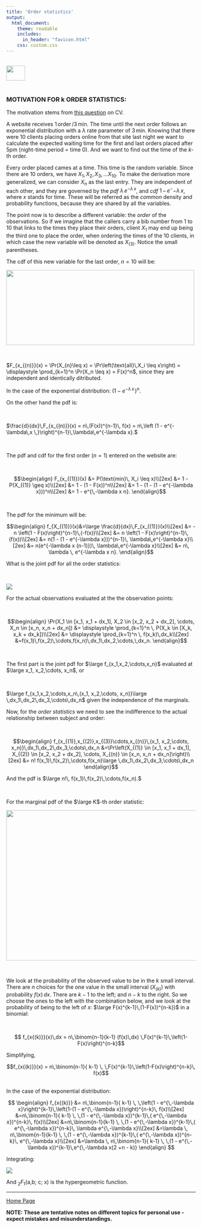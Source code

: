 ```yaml
---
title: 'Order statistics'
output: 
  html_document:
    theme: readable
    includes:
      in_header: "favicon.html" 
    css: custom.css
---
```


<br>
<a href="http://rinterested.github.io/statistics/index.html">
<img HEIGHT="40" WIDTH="50" src="logo.PNG"></a>
<br><br>


### MOTIVATION FOR k ORDER STATISTICS:


The motivation stems from [this question](http://stats.stackexchange.com/q/191258/67822) on CV.

A website receives $1\, \text{order}\,/3 \, \text{min}$. The time until the next order follows an exponential distribution with a $\lambda$ rate parameter of $3 \, \text{min}$. Knowing that there were $10$ clients placing orders online from that site last night we want to calculate the expected waiting time for the first and last orders placed after 5pm (night-time period = time $0$). And we want to find out the time of the $k$-th order.

Every order placed cames at a time. This time is the random variable. Since there are 10 orders, we have $X_1, X_2, X_3,...X_{10}$. To make the derivation more generalized, we can consider $X_n$ as the last entry. They are independent of each other, and they are governed by the *pdf* $\lambda\,e^{-\lambda\,x}$, and *cdf* $1 \,-\, e^-{-\lambda\,x}$, where $x$ stands for time. These will be referred as the *common* density and probability functions, because they are shared by all the variables.

The point now is to describe a different variable: the *order* of the observations. So if we imagine that the callers carry a bib number from $1$ to $10$ that links to the times they place their orders, client $X_1$ may end up being the third one to place the order, when ordering the times of the $10$ clients, in which case the new variable will be denoted as $X_{(3)}$. Notice the small parentheses.

The cdf of this new variable for the last order, $n=10$ will be:



 <img src="https://cloud.githubusercontent.com/assets/9312897/12458023/944d0412-bf75-11e5-9194-076558945160.png" width="500" height="200">

<br>

$F_{x_{(n)}}(x) = \Pr(X_{n}\leq x) = \Pr\left(\text{all}\,X_i \leq x\right) = \displaystyle \prod_{k=1}^n \Pr(X_n \leq x) = F(x)^n$, since they are independent and identically ditributed.

In the case of the exponential distribution: $\left (1 - e^{-\lambda\,x \,}\right)^n.$

On the other hand the pdf is:

<br>

$\frac{d}{dx}\,F_{x_{(n)}}(x) = n\,(F(x))^{n-1}\, f(x) = n\,\left (1 - e^{-\lambda\,x \,}\right)^{n-1}\,\lambda\,e^{-\lambda x}.$

<br>

The pdf and cdf for the first order $(n=1)$ entered on the website are:

<br>

$$\begin{align}
F_{x_{(1)}}(x) &= P(\text{min}\, X_i \leq x)\\[2ex] 
&= 1 - P(X_{(1)} \geq x)\\[2ex] 
&=  1 - (1 - F(x))^n\\[2ex] 
&= 1 - (1 - (1 - e^{-\lambda x}))^n\\[2ex] 
&= 1 - e^{\,-\lambda x n}.
\end{align}$$

<br>

The pdf for the minimum will be:

$$\begin{align}
f_{X_{(1)}}(x)&=\large \frac{d}{dx}\,F_{x_{(1)}}(x)\\[2ex] 
&= - n \left(1 - F(x)\right)^{n-1}\,(-f(x))\\[2ex] 
&= n \left(1 - F(x)\right)^{n-1}\,(f(x))\\[2ex] 
&= n(1 - (1 - e^{-\lambda x}))^{n-1}\, \lambda\,e^{-\lambda x}\\[2ex] 
&= n(e^{-\lambda x (n-1)})\, \lambda\,e^{-\lambda x}\\[2ex] 
&= n\, \lambda \, e^{-\lambda x n}.
\end{align}$$

What is the joint pdf for all the order statistics:

<br>

 <img src="https://cloud.githubusercontent.com/assets/9312897/12458034/a8ec747a-bf75-11e5-9eb6-32f255c57e18.png">



For the actual observations evaluated at the the observation points:

<br>

$$\begin{align}
\Pr(X_1 \in  [x_1, x_1 + dx_1], X_2 \in [x_2, x_2 + dx_2], \cdots, X_n \in [x_n, x_n + dx_n]) &= \displaystyle \prod_{k=1}^n \, P(X_k \in [X_k, x_k + dx_k])\\[2ex] 
&= \displaystyle \prod_{k=1}^n \, f(x_k)\,dx_k\\[2ex]
&=f(x_1)\,f(x_2)\,\cdots,f(x_n)\,dx_1\,dx_2,\cdots,\,dx_n.
\end{align}$$

<br>

The first part is the joint pdf for $\large f_{x_1,x_2,\cdots,x_n}$ evaluated at $\large x_1, x_2,\cdots, x_n$, or 

<br>

$\large f_{x_1,x_2,\cdots,x_n\,(x_1, x_2,\cdots, x_n)}\large \,dx_1\,dx_2\,dx_3,\cdots\,dx_n$ given the independence of the marginals.


Now, for the *order statistics* we need to see the indifference to the actual relationship between subject and order:

<br>

$$\begin{align}
f_{x_{(1)},x_{(2)},x_{(3)}\cdots,x_{(n)}\,(x_1, x_2,\cdots, x_n)}\,dx_1\,dx_2\,dx_3,\cdots\,dx_n 
&=\Pr\left(X_{(1)} \in  [x_1, x_1 + dx_1], X_{(2)} \in [x_2, x_2 + dx_2], \cdots, X_{(n)} \in [x_n, x_n + dx_n]\right)\\[2ex]
&= n! f(x_1)\,f(x_2)\,\cdots,f(x_n)\large \,dx_1\,dx_2\,dx_3,\cdots\,dx_n
\end{align}$$ 

And the pdf is $\large n!\, f(x_1)\,f(x_2)\,\cdots,f(x_n).$

<br>

For the marginal pdf of the $\large K$-th order statistic:



 <img src="https://cloud.githubusercontent.com/assets/9312897/12461052/e8f53ade-bf84-11e5-95f7-bbe831379888.png" width="800" height="400">
 
 <br>
 
We look at the probability of the observed value to be in the $k$ small interval. There are $n$ choices for the one value in the small interval ($X_{(k)}$) with probability $f(x)\,dx$. There are $k - 1$ to the left; and $n - k$ to the right. So we choose the ones to the left with the combination below, and we look at the probability of being to the left of $x$: $\large F(x)^{k-1}\,(1-F(x))^{n-k})$ in a binomial:

<br>
 
 $$
 f_{x{(k)}}(x)\,dx 
 = n\,\binom{n-1}{k-1} (f(x)\,dx) \,F(x)^{k-1}\,\left(1-F(x)\right)^{n-k}$$

Simplifying,

 $$f_{x{(k)}}(x) = n\,\binom{n-1}{ k-1} \, \,F(x)^{k-1}\,\left(1-F(x)\right)^{n-k}\, f(x)$$
 
 <br>
 In the case of the exponential distribution:
 <br>
 
 $$
 \begin{align}
  f_{x{(k)}}
  &= n\,\binom{n-1}{ k-1} \, \,\left(1 - e^{\,-\lambda x}\right)^{k-1}\,\left(1-(1 - e^{\,-\lambda x})\right)^{n-k}\, f(x)\\[2ex]
  &=n\,\binom{n-1}{ k-1} \, \,(1 - e^{\,-\lambda x})^{k-1}\,( e^{\,-\lambda x})^{n-k}\, f(x)\\[2ex]
  &=n\,\binom{n-1}{k-1} \, \,(1 - e^{\,-\lambda x})^{k-1}\,( e^{\,-\lambda x})^{n-k}\, \lambda e^{\,-\lambda x}\\[2ex]
  &=\lambda \, n\,\binom{n-1}{k-1} \, \,(1 - e^{\,-\lambda x})^{k-1}\,( e^{\,-\lambda x})^{n-k}\, e^{\,-\lambda x}\\[2ex]
  &=\lambda \, n\,\binom{n-1}{ k-1} \, \,(1 - e^{\,-\lambda x})^{k-1}\,e^{\,-\lambda x(2 +n - k)}
\end{align}
$$
  
Integrating:
  
<img src="https://cloud.githubusercontent.com/assets/9312897/12463321/e03b7834-bf90-11e5-9db5-9ceeafda9ce3.png">
   
   And $_2F_1$(a,b; c; x) is the hypergeometric function.
  
 
---
<a href="http://rinterested.github.io/statistics/index.html">Home Page</a>

**NOTE: These are tentative notes on different topics for personal use - expect mistakes and misunderstandings.**